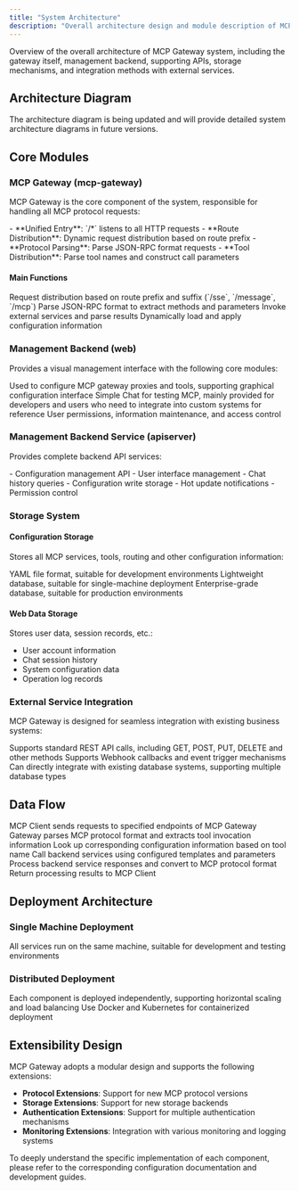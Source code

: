 ```yaml
---
title: "System Architecture"
description: "Overall architecture design and module description of MCP Gateway system"
---
```


Overview of the overall architecture of MCP Gateway system, including the gateway itself, management backend, supporting APIs, storage mechanisms, and integration methods with external services.

## Architecture Diagram

<Warning>
The architecture diagram is being updated and will provide detailed system architecture diagrams in future versions.
</Warning>

## Core Modules

### MCP Gateway (mcp-gateway)

MCP Gateway is the core component of the system, responsible for handling all MCP protocol requests:

<CardGroup cols={2}>
  <Card title="Request Processing" icon="globe">
    - **Unified Entry**: `/*` listens to all HTTP requests
    - **Route Distribution**: Dynamic request distribution based on route prefix
  </Card>
  <Card title="Protocol Conversion" icon="arrows-spin">
    - **Protocol Parsing**: Parse JSON-RPC format requests
    - **Tool Distribution**: Parse tool names and construct call parameters
  </Card>
</CardGroup>

#### Main Functions

<Steps>
  <Step title="Request Routing">
    Request distribution based on route prefix and suffix (`/sse`, `/message`, `/mcp`)
  </Step>
  <Step title="Protocol Parsing">
    Parse JSON-RPC format to extract methods and parameters
  </Step>
  <Step title="Service Invocation">
    Invoke external services and parse results
  </Step>
  <Step title="Configuration Reading">
    Dynamically load and apply configuration information
  </Step>
</Steps>

### Management Backend (web)

Provides a visual management interface with the following core modules:

<AccordionGroup>
  <Accordion icon="gear" title="Proxy Configuration Module">
    Used to configure MCP gateway proxies and tools, supporting graphical configuration interface
  </Accordion>
  <Accordion icon="comments" title="Conversation Experiment Platform">
    Simple Chat for testing MCP, mainly provided for developers and users who need to integrate into custom systems for reference
  </Accordion>
  <Accordion icon="users" title="User Management Module">
    User permissions, information maintenance, and access control
  </Accordion>
</AccordionGroup>

### Management Backend Service (apiserver)

Provides complete backend API services:

<CardGroup cols={2}>
  <Card title="API Services" icon="server">
    - Configuration management API
    - User interface management
    - Chat history queries
  </Card>
  <Card title="Configuration Management" icon="database">
    - Configuration write storage
    - Hot update notifications
    - Permission control
  </Card>
</CardGroup>

### Storage System

#### Configuration Storage

Stores all MCP services, tools, routing and other configuration information:

<CardGroup cols={3}>
  <Card title="Disk Storage" icon="folder">
    YAML file format, suitable for development environments
  </Card>
  <Card title="SQLite" icon="database">
    Lightweight database, suitable for single-machine deployment
  </Card>
  <Card title="PostgreSQL/MySQL" icon="server">
    Enterprise-grade database, suitable for production environments
  </Card>
</CardGroup>

#### Web Data Storage

Stores user data, session records, etc.:

- User account information
- Chat session history
- System configuration data
- Operation log records

### External Service Integration

MCP Gateway is designed for seamless integration with existing business systems:

<AccordionGroup>
  <Accordion icon="api" title="REST API Services">
    Supports standard REST API calls, including GET, POST, PUT, DELETE and other methods
  </Accordion>
  <Accordion icon="webhook" title="Webhook Services">
    Supports Webhook callbacks and event trigger mechanisms
  </Accordion>
  <Accordion icon="database" title="Database Services">
    Can directly integrate with existing database systems, supporting multiple database types
  </Accordion>
</AccordionGroup>

## Data Flow

<Steps>
  <Step title="Request Reception">
    MCP Client sends requests to specified endpoints of MCP Gateway
  </Step>
  <Step title="Protocol Parsing">
    Gateway parses MCP protocol format and extracts tool invocation information
  </Step>
  <Step title="Configuration Lookup">
    Look up corresponding configuration information based on tool name
  </Step>
  <Step title="Service Invocation">
    Call backend services using configured templates and parameters
  </Step>
  <Step title="Response Processing">
    Process backend service responses and convert to MCP protocol format
  </Step>
  <Step title="Result Return">
    Return processing results to MCP Client
  </Step>
</Steps>

## Deployment Architecture

### Single Machine Deployment

<CardGroup cols={1}>
  <Card title="All-in-One Deployment" icon="box">
    All services run on the same machine, suitable for development and testing environments
  </Card>
</CardGroup>

### Distributed Deployment

<CardGroup cols={2}>
  <Card title="Microservice Architecture" icon="cubes">
    Each component is deployed independently, supporting horizontal scaling and load balancing
  </Card>
  <Card title="Containerized Deployment" icon="docker">
    Use Docker and Kubernetes for containerized deployment
  </Card>
</CardGroup>

## Extensibility Design

MCP Gateway adopts a modular design and supports the following extensions:

- **Protocol Extensions**: Support for new MCP protocol versions
- **Storage Extensions**: Support for new storage backends
- **Authentication Extensions**: Support for multiple authentication mechanisms
- **Monitoring Extensions**: Integration with various monitoring and logging systems

<Tip>
To deeply understand the specific implementation of each component, please refer to the corresponding configuration documentation and development guides.
</Tip>